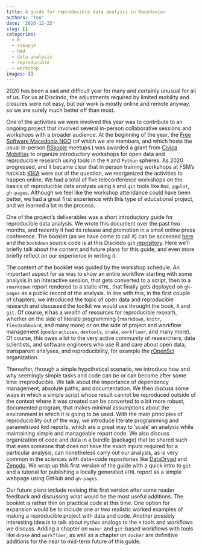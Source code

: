 ```yaml
---
title: A guide for reproducible data analysis in Macedonian
authors: 'teo'
date: '2020-12-25'
slug: []
categories:
  - R
  - rskopje
  - Rmd
  - data analysis
  - reproducible
  - workshop
images: []
---
```



2020 has been a sad and difficult year for many and certainly unusual for all of us. For us at Discindo, the adjustments required by limited mobility and closures were not easy, but our work is mostly online and remote anyway, so we are surely much better off than most.

One of the activities we were involved this year was to contribute to an ongoing project that involved several in-person collaborative sessions and workshops with a broader audience. At the beginning of the year, the [Free Software Macedonia NGO](https://slobodensoftver.org.mk/about_free_software_macedonia) (of which we are members, and which hosts the usual in-person [RSkopje](https://www.meetup.com/RSkopje) meetups.) was awarded a grant from [Civica Mobilitas](https://civicamobilitas.mk/en/) to organize introductory workshops for open data and reproducible research using tools in the `R` and `Python` spheres. As 2020 progressed, and it became clear that in person training workshops at FSM's hacklab [KIKA](https://kika.spodeli.org/en/) were out of the question, we reorganized the activities to happen online. We had a total of five teleconference workshops on the basics of reproducible data analysis using `R` and `git` tools like `Rmd`, `ggplot`, `gh-pages`. Although we feel like the workshop attendance could have been better, we had a great first experience with this type of educational project, and we learned a lot in the process.

One of the project's deliverables was a short introductory guide for reproducible data analysis. We wrote this document over the past two months, and recently it had its release and promotion in a small online press conference. The booklet (as we have come to call it) can be accessed [here](https://discindo.github.io/booklet/) and the `bookdown` source code is at this Discindo `git` [repository](https://github.com/discindo/booklet). Here we'll briefly talk about the content and future plans for this guide, and even more briefly reflect on our experience in writing it.

The content of the booklet was guided by the workshop schedule. An important aspect for us was to show an entire workflow starting with some analysis in an interactive session, that gets converted to a script, then to a `rmarkdown` report rendered to a static `HTML`, that finally gets deployed on `gh-pages` as a public record of the analysis. In line with this, in the first couple of chapters, we introduced the topic of open data and reproducible research and discussed the toolkit we would use throught the book, `R` and `git`. Of course, `R` has a wealth of resources for reproducible researh, whether on the side of literate programming (`rmarkdown`, `knitr`, `flexdashboard`, and many more) or on the side of project and workflow management (`goodpractices`, `devtools`, `drake`, `workflowr`, and many more). Of course, this owes a lot to the very active community of researchers, data scientists, and software engineers who use R and care about open data, transparent analyses, and reproducibility, for example the [rOpenSci](https://ropensci.org/) organization.

Thereafter, through a simple hypothetical scenario, we introduce how and why seemingly simple tasks and code can be or can become after some time irreproducible. We talk about the importance of dependency management, absolute paths, and documentation. We then discuss some ways in which a simple script whose result cannot be reproduced outside of the context where it was created can be converted to a bit more robust, documented program, that makes minimal assumptions about the environment in which it is going to be used. With the main principles of reproducibility out of the way, we introduce literate programming and parametrized `Rmd` reports, which are a great way to 'scale' an analysis while maintaining simple and manageable report code. We also discuss organization of code and data in a bundle (package) that be shared such that even someone that does not have the exact inputs required for a particular analysis, can nonetheless carry out our analysis, as is very common in the sciences with data+code repositories like [DataDryad](https://datadryad.org/stash) and [Zenodo](https://zenodo.org/). We wrap up this first version of the guide with a quick intro to `git` and a tutorial for publishing a locally generated `HTML` report as a simple webpage using GitHub and `gh-pages`.

Our future plans include revising this first version after some reader feedback and discussing what would be the most useful additions. The booklet is rather thin on practical code at this time. One option for expansion would be to include one or two realistic worked examples of making a reproducible project with data and code. Another possibly interesting idea is to talk about `Python` analogs to the `R` tools and workflows we discuss. Adding a chapter on `make`- and `git`-based workflows with tools like `drake` and `workflowr`, as well as a chapter on `docker` are definitive additions for the near to mid-term future of this guide.